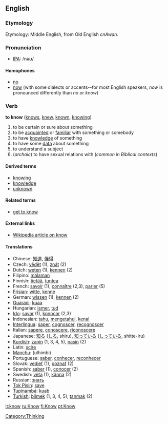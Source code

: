 ==English==
===Etymology===
Etymology: Middle English, from Old English ''cnAwan''.

=== Pronunciation ===
*[[w:IPA|IPA]]: /nəʊ/

====Homophones====
*[[no]]
*[[now]] (with some dialects or accents--for most English speakers, ''now'' is pronounced differently than ''no'' or ''know'')

===Verb===
'''to know''' ([[knows]], [[knew]], [[known]], [[knowing]])

#to be certain or sure about something
#to be [[acquainted]] or [[familiar]] with something or somebody
#to have [[knowledge]] of something
#to have some [[data]] about something
#to understand a subject
#(''archaic'') to have sexual relations with (''common in Biblical contexts'')


====Derived terms====
*[[knowing]]
*[[knowledge]]
*[[unknown]]

====Related terms====
*[[get to know]]

====External links====
* [[w:know|Wikipedia article on know]]

====Translations====
*Chinese: [[知道]], [[懂得]]
*Czech: [[vědět]] (1), [[znát]] (2)
*Dutch: [[weten]] (1), [[kennen]] (2)
*Filipino: [[málaman]]
*Finnish: [[tietää]], [[tuntea]]
*French: [[savoir]] (1), [[connaître]] (2,3), [[parler]] (5)
*[[Frisian]]: [[witte]], [[kenne]]
*German: [[wissen]] (1), [[kennen]] (2)
*[[Guarani]]: [[kuaa]]
*Hungarian: [[ismer]], [[tud]]
*[[Ido]]: [[savar]] (1), [[konocar]] (2,3)
*Indonesian: [[tahu]], [[tahu|mengetahui]], [[kenal]]
*[[Interlingua]]: [[saper]], [[cognoscer]], [[recognoscer]]
*Italian: [[sapere]], [[conoscere]], [[riconoscere]]
*Japanese: [[知る]] ([[しる]], shiru), [[知っている]] ([[しっている]], shitte-iru)
*[[Kurdish]]: [[zanîn]] (1, 3, 4, 5), [[nasîn]] (2)
*Latin: [[scire]]
*[[Manchu]]: (ulhimbi)
*Portuguese: [[saber]], [[conhecer]], [[reconhecer]]
*Slovak: [[vedieť]] (1), [[poznať]] (2)
*Spanish: [[saber]] (1), [[conocer]] (2)
*Swedish: [[veta]] (1), [[känna]] (2)
*Russian:  [[знать]]
*[[Tok Pisin]]: [[save]]
*[[Tupinambá]]: [[kuab]]
*[[Turkish]]: [[bilmek]] (1, 3, 4, 5), [[tanmak]] (2)
[[Category:Thinking]]

[[it:know]]
[[ru:Know]]
[[fi:Know]]
[[pt:Know]]